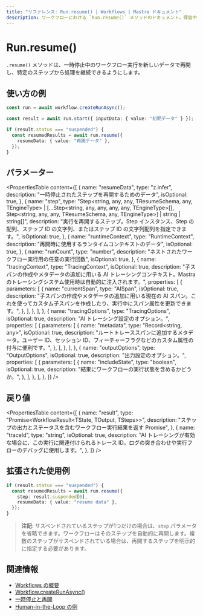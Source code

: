 ```yaml
---
title: "リファレンス: Run.resume() | Workflows | Mastra ドキュメント"
description: ワークフローにおける `Run.resume()` メソッドのドキュメント。保留中のワークフローの実行を新しいデータで再開します。
---
```


# Run.resume()

`.resume()` メソッドは、一時停止中のワークフロー実行を新しいデータで再開し、特定のステップから処理を継続できるようにします。

## 使い方の例

```typescript showLineNumbers copy
const run = await workflow.createRunAsync();

const result = await run.start({ inputData: { value: "初期データ" } });

if (result.status === "suspended") {
  const resumedResults = await run.resume({
    resumeData: { value: "再開データ" },
  });
}
```


## パラメーター

<PropertiesTable
  content={[
    {
      name: "resumeData",
      type: "z.infer<TResumeSchema>",
      description: "一時停止されたステップを再開するためのデータ",
      isOptional: true,
    },
    {
      name: "step",
      type: "Step<string, any, any, TResumeSchema, any, TEngineType> | [...Step<string, any, any, any, any, TEngineType>[], Step<string, any, any, TResumeSchema, any, TEngineType>] | string | string[]",
      description:
        "実行を再開するステップ。Step インスタンス、Step の配列、ステップ ID の文字列、またはステップ ID の文字列配列を指定できます。",
      isOptional: true,
    },
    {
      name: "runtimeContext",
      type: "RuntimeContext",
      description: "再開時に使用するランタイムコンテキストのデータ",
      isOptional: true,
    },
    {
      name: "runCount",
      type: "number",
      description: "ネストされたワークフロー実行用の任意の実行回数",
      isOptional: true,
    },
    {
      name: "tracingContext",
      type: "TracingContext",
      isOptional: true,
      description:
        "子スパンの作成やメタデータの追加に用いる AI トレーシングコンテキスト。Mastra のトレーシングシステム使用時は自動的に注入されます。",
      properties: [
        {
          parameters: [
            {
              name: "currentSpan",
              type: "AISpan",
              isOptional: true,
              description:
                "子スパンの作成やメタデータの追加に用いる現在の AI スパン。これを使ってカスタム子スパンを作成したり、実行中にスパン属性を更新できます。",
            },
          ],
        },
      ],
    },
    {
      name: "tracingOptions",
      type: "TracingOptions",
      isOptional: true,
      description: "AI トレーシング設定のオプション。",
      properties: [
        {
          parameters: [
            {
              name: "metadata",
              type: "Record<string, any>",
              isOptional: true,
              description:
                "ルートトレーススパンに追加するメタデータ。ユーザー ID、セッション ID、フィーチャーフラグなどのカスタム属性の付与に便利です。",
            },
          ],
        },
      ],
    },
    {
      name: "outputOptions",
      type: "OutputOptions",
      isOptional: true,
      description: "出力設定のオプション。",
      properties: [
        {
          parameters: [
            {
              name: "includeState",
              type: "boolean",
              isOptional: true,
              description:
                "結果にワークフローの実行状態を含めるかどうか。",
            },
          ],
        },
      ],
    },
  ]}
/>

## 戻り値

<PropertiesTable
  content={[
    {
      name: "result",
      type: "Promise<WorkflowResult<TState, TOutput, TSteps>>",
      description:
        "ステップの出力とステータスを含むワークフロー実行結果を返す Promise",
    },
    {
      name: "traceId",
      type: "string",
      isOptional: true,
      description:
        "AI トレーシングが有効な場合に、この実行に関連付けられるトレース ID。ログの突き合わせや実行フローのデバッグに使用します。",
    },
  ]}
/>

## 拡張された使用例

```typescript showLineNumbers copy
if (result.status === "suspended") {
  const resumedResults = await run.resume({
    step: result.suspended[0],
    resumeData: { value: "resume data" },
  });
}
```

> **注記**: サスペンドされているステップが1つだけの場合は、`step` パラメータを省略できます。ワークフローはそのステップを自動的に再開します。複数のステップがサスペンドされている場合は、再開するステップを明示的に指定する必要があります。


## 関連情報

- [Workflows の概要](/docs/workflows/overview#running-workflows)
- [Workflow.createRunAsync()](../workflow-methods/create-run)
- [一時停止と再開](/docs/workflows/suspend-and-resume)
- [Human-in-the-Loop の例](/examples/workflows_legacy/human-in-the-loop)
